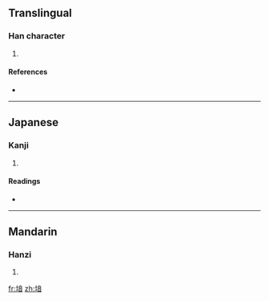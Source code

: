 ==Translingual==

===Han character===
{{Han char|rn=32|rad=土|as=09|sn=12|four=4016<sub>1</sub>|canj=土卜廿日 (GYTA)}}

# {{defn|Han}}

====References====
* {{Han ref|kx=0234.120|dkj=05282|dj=0472.060|hdz=10466.020|uh=5837|ud=22583|bh=D87E|bd=55422}}

----

==Japanese==

===Kanji===
{{ja-kanji|grade=|rs=土09}}

# {{defn|Japanese}}

====Readings====
* {{ja-readings|on=[[あん]] (an), [[おん]] (on)|kun=}}

----

==Mandarin==

===Hanzi===
{{cmn-hanzi|pin=[[yìn]] ([[yin4]])|wg=yin<sup>4</sup>}}

# {{defn|Mandarin}}

[[fr:堷]]
[[zh:堷]]